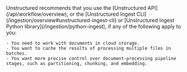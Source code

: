 <Info>
    Unstructured recommends that you use the [Unstructured API](/api/workflow/overview), 
    or the [Unstructured Ingest CLI](/ingestion/overview#unstructured-ingest-cli) or 
    [Unstructured Ingest Python library](/ingestion/python-ingest), if any of the following apply 
    to you:
    
    - You need to work with documents in cloud storage.
    - You want to cache the results of processing multiple files in batches.
    - You want more precise control over document-processing pipeline stages, such as partitioning, chunking, and embedding.
</Info>
